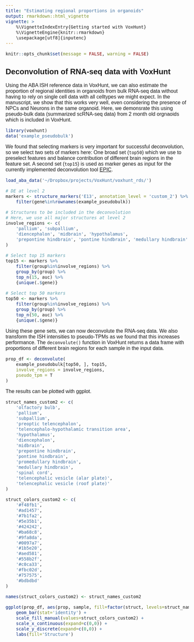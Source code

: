 ```yaml
---
title: "Estimating regional proportions in organoids"
output: rmarkdown::html_vignette
vignette: >
    %\VignetteIndexEntry{Getting started with VoxHunt}
    %\VignetteEngine{knitr::rmarkdown}
    \usepackage[utf8]{inputenc}
---
```


<style type="text/css">
body{
    font-family: Helvetica;
    font-size: 12pt;
}
</style>

```r
knitr::opts_chunk$set(message = FALSE, warning = FALSE)
```

## Deconvolution of RNA-seq data with VoxHunt

Using the ABA ISH reference data in VoxHunt, we can also estimate the proportion of regional identities in organoids from bulk RNA-seq data without having to rely on single cell data with all celltypes we might expect. In the manuscript, we show that this works very well, even considering the presence of NPCs and Neurons in the same organoid. Here, we demonsrate this using pseudo-bulk data (summarized scRNA-seq data) from 2 month old orgnaoids which is included in VoxHunt.


```r
library(voxhunt)
data('example_pseudobulk')
```

We found that selecting markers is very important for successful deconvolution, so we select two sets of markers here: One broad set (`top50`) which we use to preselect features and balance contribution of different brain regions in the feature set. A second set (`top15`) is used as marker genes as input for the currently implemented deconvolution tool [EPIC](https://github.com/GfellerLab/EPIC). 

```r
load_aba_data('~/Dropbox/projects/VoxHunt/voxhunt_rds/')
```

```r
# DE at level 2 
markers <- structure_markers('E13', annotation_level = 'custom_2') %>% 
    filter(gene%in%rownames(example_pseudobulk))

# Structures to be included in the deconvolution
# Here, we use all major structures at level 2
involve_regions <- c(
    'pallium', 'subpallium',
    'diencephalon', 'midbrain', 'hypothalamus',
    'prepontine hindbrain', 'pontine hindbrain', 'medullary hindbrain'
)

# Select top 15 markers
top15 <- markers %>%
    filter(group%in%involve_regions) %>%
    group_by(group) %>%
    top_n(15, auc) %>%
    {unique(.$gene)}

# Select top 50 markers
top50 <- markers %>%
    filter(group%in%involve_regions) %>%
    group_by(group) %>%
    top_n(50, auc) %>%
    {unique(.$gene)}
```

Using these gene sets, we can now deconvolute the RNA-seq data. We also transform the ISH intensities to pseudo-TPMs as we found that this increases performance. The `deconvolute()` function in VoxHunt returns a data frame with proportions of different brain regions for each sample in the input data.

```r
prop_df <- deconvolute(
    example_pseudobulk[top50, ], top15,
    involve_regions = involve_regions,
    pseudo_tpm = T
)
```

The results can be plotted with ggplot.

```r
struct_names_custom2 <- c(
    'olfactory bulb',
    'pallium',
    'subpallium',
    'preoptic telencephalon',
    'telencephalo-hypothalamic transition area',
    'hypothalamus',
    'diencephalon',
    'midbrain',
    'prepontine hindbrain',
    'pontine hindbrain',
    'promedullary hindbrain',
    'medullary hindbrain',
    'spinal cord',
    'telencephalic vesicle (alar plate)',
    'telencephalic vesicle (roof plate)'
)

struct_colors_custom2 <- c(
    '#f48fb1',
    '#ad1457',
    '#7b1fa2',
    '#5e35b1',
    '#424242',
    '#ba68c8',
    '#9fa8da',
    '#0097a7',
    '#1b5e20',
    '#aed581',
    '#558b2f',
    '#c0ca33',
    '#fbc02d',
    '#757575',
    '#bdbdbd'
)

names(struct_colors_custom2) <- struct_names_custom2
```

```r
ggplot(prop_df, aes(prop, sample, fill=factor(struct, levels=struct_names_custom2))) +
    geom_bar(stat='identity') +
    scale_fill_manual(values=struct_colors_custom2) +
    scale_x_continuous(expand=c(0,0)) +
    scale_y_discrete(expand=c(0,0)) +
    labs(fill='Structure')
```



